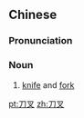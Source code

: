 ==Chinese==
{{zh-forms}}

===Pronunciation===
{{zh-pron
|m=dāochā
|c=dou1 caa1
|cat=n
}}

===Noun===
{{zh-noun}}

# [[knife]] and [[fork]] {{zh-mw|m:幅}}

[[pt:刀叉]]
[[zh:刀叉]]